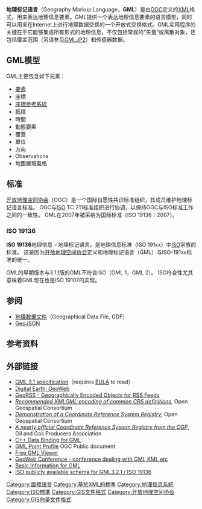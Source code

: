 {{Multiple issues|
{{Primarysources|time=2021-03-01T13:27:51+00:00}}
{{Refimprove|time=2021-03-01T13:27:51+00:00}}
}}
{{NoteTA|G1=IT}}
{{Infobox file format
| name = 地理标志语言
| screenshot = [[File:Simple_vector_map.svg|File:Simple vector map.svg]]
| caption =
| extension = <tt>.gml</tt>
| mime =
| owner = [[Open_Geospatial_Consortium|Open Geospatial Consortium]]
| creatorcode =
| released               = {{Start date|2000|df=yes}} <!-- {{Start date|YYYY|mm|dd|df=yes}} -->
| latest release version = 3.2.1<ref>{{cite web |url=http://www.opengeospatial.org/standards/gml |title=OpenGIS Geography Markup Language (GML) Encoding Standard |accessdate=2011-03-25 |archive-date=2020-01-22 |archive-url=https://web.archive.org/web/20200122184833/https://www.opengeospatial.org/standards/gml |dead-url=no }}</ref>
| latest release date    = {{Start date and age|2007|08|27|df=yes}}<!-- {{Start date and age|YYYY|mm|dd|df=yes}} -->
| genre = [[地理信息系统|地理信息系统]]
| container for =
| contained by =
| extended from = [[XML|XML]]
| extended to =
| standard = [http://www.iso.org/iso/iso_catalogue/catalogue_tc/catalogue_detail.htm?csnumber=32554 ISO 19136:2007]
| free                   = 
| url                    = 
}}
'''地理标记语言'''（Geography Markup Language，'''GML'''）是由[[开放地理信息系统协会|OGC]]定义的[[XML|XML]]格式，用来表达地理信息要素。GML提供一个表达地理信息要素的语言模型，同时可以用来在Internet上进行地理数据交换的一个开放式交换格式。GML实用程序的关键在于它能够集成所有形式的地理信息，不仅包括常规的“矢量”或离散对象，还包括覆盖范围（另请参见[[JPEG_2000#GML_JP2地理參考|GMLJP2]]）和传感器数据。

== GML模型 ==

GML主要包含如下元素：

* [[要素|要素]]
* 座標
* [[座標參考系統|座標參考系統]]
* 拓樸
* 時間
* 動態要素
* 覆蓋
* 單位
* 方向
* Observations
* 地圖展現風格

== 标准 ==
[[开放地理空间协会|开放地理空间协会]]（OGC）是一个国际自愿性共识标准组织，其成员维护地理标记语言标准。 OGC与[[國際標準化組織|ISO]] TC 211标准组织进行协调，以保持OGC与ISO标准工作之间的一致性。 GML在2007年被采纳为国际标准（ISO 19136：2007）。

=== ISO 19136 ===
'''ISO 19136'''地理信息 – 地理标记语言，是地理信息标准（ISO 191xx）中[[國際標準化組織|ISO]]家族的标准。 这是因为[[开放地理空间协会|开放地理空间协会]]定义和地理标记语言（GML）与ISO-191xx标准的统一。

GML的早期版本与3.1.1版的GML不符合ISO（GML 1，GML 2）。 ISO符合性尤其意味着GML现在也是ISO 19107的实现。

==参阅==
* [[地理数据文件|地理数据文件]]（Geographical Data File, GDF）
* [[GeoJSON|GeoJSON]]

==参考资料==
{{reflist}}

==外部链接==
* [https://web.archive.org/web/20181130130255/http://portal.opengeospatial.org/files/?artifact_id=4700 GML 3.1 specification]（requires [[EULA|EULA]] to read）
* [http://www.dgeo.org/index.shtml Digital Earth: GeoWeb]{{Wayback|url=http://www.dgeo.org/index.shtml |date=20060109155935 }}
* [http://www.georss.org GeoRSS - Geographically Encoded Objects for RSS Feeds]{{Wayback|url=http://www.georss.org/ |date=20200927012950 }}
* [https://portal.opengeospatial.org/files/index.php?artifact_id=8837 ''Recommended XMLGML encoding of common CRS definitions'']{{Wayback|url=https://portal.opengeospatial.org/files/index.php?artifact_id=8837 |date=20110514214135 }}, Open Geospatial Consortium
* [http://crs.opengis.org/crsportal ''Demonstration of a Coordinate Reference System Registry'']{{dead link|date=2017年12月 |bot=InternetArchiveBot |fix-attempted=yes }}, Open Geospatial Consortium
* [http://www.epsg-registry.org ''A nearly official Coordinate Reference System Registry from the OGP'']{{Wayback|url=http://www.epsg-registry.org/ |date=20200809231738 }}, Oil and Gas Producers Association
* [http://wiki.codesynthesis.com/Schemas/GML C++ Data Binding for GML]{{Wayback|url=http://wiki.codesynthesis.com/Schemas/GML |date=20101101065239 }}
* [http://portal.opengeospatial.org/files/?artifact_id=11606 GML Point Profile] {{Wayback|url=http://portal.opengeospatial.org/files/?artifact_id=11606 |date=20190630213812 }} OGC Public document
* [https://web.archive.org/web/20100412144258/http://www.snowflakesoftware.com/products/gmlviewer/ Free GML Viewer]
* [[GeoWeb_Conference|GeoWeb Conference - conference dealing with GML,KML etc]]
* [http://ivel.in/gml  Basic Information for GML]{{Wayback|url=http://ivel.in/gml |date=20100428031349 }}
* [https://web.archive.org/web/20100704074732/http://standards.iso.org/ittf/PubliclyAvailableStandards/ISO_19136_Schemas/ ISO publicly available schema for GML3.2.1 / ISO 19136]

{{OGC}}
{{ISO}}

[[Category:置標語言|Category:置標語言]]
[[Category:基於XML的標準|Category:基於XML的標準]]
[[Category:地理信息系統|Category:地理信息系統]]
[[Category:ISO標準|Category:ISO標準]]
[[Category:GIS文件格式|Category:GIS文件格式]]
[[Category:开放地理空间协会|Category:开放地理空间协会]]
[[Category:GIS向量文件格式|Category:GIS向量文件格式]]